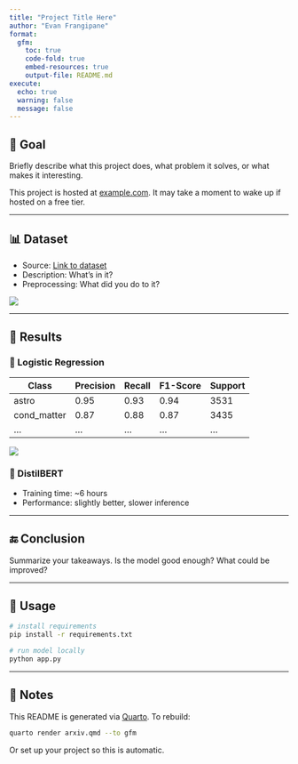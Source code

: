 ```yaml
---
title: "Project Title Here"
author: "Evan Frangipane"
format:
  gfm:
    toc: true
    code-fold: true
    embed-resources: true
    output-file: README.md
execute:
  echo: true
  warning: false
  message: false
---
```


## 🧠 Goal

Briefly describe what this project does, what problem it solves, or what makes it interesting.

::: {.callout-note title="Live Demo"}
This project is hosted at [example.com](https://example.com). It may take a moment to wake up if hosted on a free tier.
:::

---

## 📊 Dataset

- Source: [Link to dataset](#)
- Description: What’s in it?
- Preprocessing: What did you do to it?

![](images/class_hist.png){fig-align="center"}

---

## 🧪 Results

### 🔹 Logistic Regression

| Class        | Precision | Recall | F1-Score | Support |
|--------------|-----------|--------|----------|---------|
| astro        | 0.95      | 0.93   | 0.94     | 3531    |
| cond_matter  | 0.87      | 0.88   | 0.87     | 3435    |
| ...          | ...       | ...    | ...      | ...     |

![](images/moon.jpg){fig-align="center"}

### 🔹 DistilBERT

- Training time: ~6 hours
- Performance: slightly better, slower inference

---

## 🔚 Conclusion

Summarize your takeaways. Is the model good enough? What could be improved?

---

## 🚀 Usage

```bash
# install requirements
pip install -r requirements.txt

# run model locally
python app.py
```

---

## 📝 Notes

This README is generated via [Quarto](https://quarto.org). To rebuild:

```bash
quarto render arxiv.qmd --to gfm
```

Or set up your project so this is automatic.
